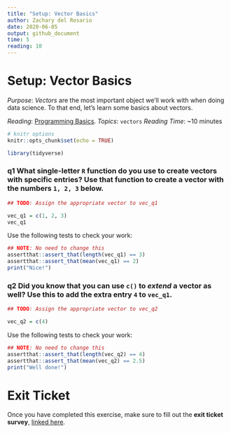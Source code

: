 ```yaml
---
title: "Setup: Vector Basics"
author: Zachary del Rosario
date: 2020-06-05
output: github_document
time: 5
reading: 10
---
```


# Setup: Vector Basics

*Purpose*: *Vectors* are the most important object we'll work with when doing
data science. To that end, let's learn some basics about vectors.

*Reading*: [Programming Basics](https://rstudio.cloud/learn/primers/1.2).
*Topics*: `vectors`
*Reading Time*: ~10 minutes

```r
# knitr options
knitr::opts_chunk$set(echo = TRUE)
```

```r
library(tidyverse)

```

### __q1__ What single-letter `R` function do you use to create vectors with specific entries? Use that function to create a vector with the numbers `1, 2, 3` below.

```r
## TODO: Assign the appropriate vector to vec_q1

vec_q1 = c(1, 2, 3)
vec_q1
```

Use the following tests to check your work:

```r
## NOTE: No need to change this
assertthat::assert_that(length(vec_q1) == 3)
assertthat::assert_that(mean(vec_q1) == 2)
print("Nice!")
```

### __q2__ Did you know that you can use `c()` to *extend* a vector as well? Use this to add the extra entry `4` to `vec_q1`.

```r
## TODO: Assign the appropriate vector to vec_q2

vec_q2 = c(4)
```

Use the following tests to check your work:

```r
## NOTE: No need to change this
assertthat::assert_that(length(vec_q2) == 4)
assertthat::assert_that(mean(vec_q2) == 2.5)
print("Well done!")
```

<!-- include-exit-ticket -->
# Exit Ticket
<!-- -------------------------------------------------- -->

Once you have completed this exercise, make sure to fill out the **exit ticket survey**, [linked here](https://docs.google.com/forms/d/e/1FAIpQLSeuq2LFIwWcm05e8-JU84A3irdEL7JkXhMq5Xtoalib36LFHw/viewform?usp=pp_url&entry.693978880=e-setup05-vectors-assignment.Rmd).
